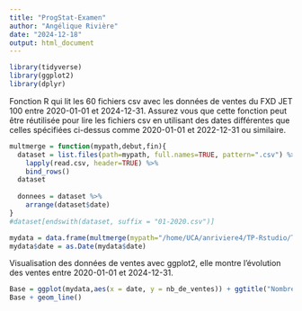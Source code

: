 ```yaml
---
title: "ProgStat-Examen"
author: "Angélique Rivière"
date: "2024-12-18"
output: html_document
---
```


```r
library(tidyverse)
library(ggplot2)
library(dplyr)
```


Fonction R qui lit les 60 fichiers csv avec les données de ventes
du FXD JET 100 entre 2020-01-01 et 2024-12-31. Assurez vous que cette fonction peut être réutilisée pour lire les fichiers csv en utilisant des dates différentes que celles spécifiées ci-dessus comme 2020-01-01 et 2022-12-31 ou similaire.

```r
multmerge = function(mypath,debut,fin){
  dataset = list.files(path=mypath, full.names=TRUE, pattern=".csv") %>%
    lapply(read.csv, header=TRUE) %>%
    bind_rows()
  dataset
  
  donnees = dataset %>%
    arrange(dataset$date)
}
#dataset[endswith(dataset, suffix = "01-2020.csv")]

mydata = data.frame(multmerge(mypath="/home/UCA/anriviere4/TP-Rstudio/TP-ProgStat2/Exam/ExamProgS/exam_data"))
mydata$date = as.Date(mydata$date)
```


Visualisation des données de ventes avec ggplot2, elle montre l’évolution des ventes entre 2020-01-01 et 2024-12-31.

```r
Base = ggplot(mydata,aes(x = date, y = nb_de_ventes)) + ggtitle("Nombre de ventes au fil des années")
Base + geom_line()
```

